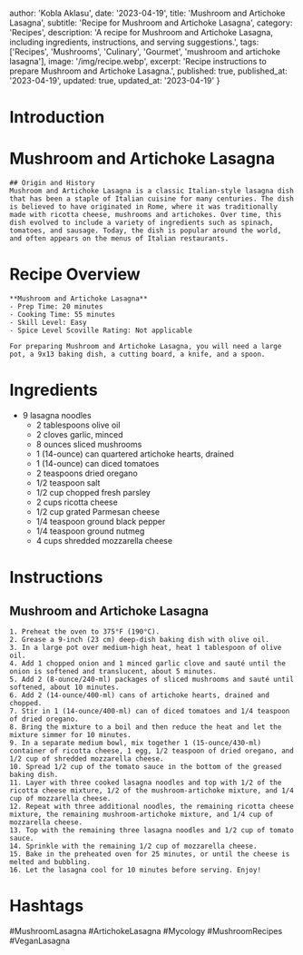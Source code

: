 
  author: 'Kobla Aklasu',
  date: '2023-04-19',
  title: 'Mushroom and Artichoke Lasagna',
  subtitle: 'Recipe for Mushroom and Artichoke Lasagna',
  category: 'Recipes',
  description: 'A recipe for Mushroom and Artichoke Lasagna, including ingredients, instructions, and serving suggestions.',
  tags: ['Recipes', 'Mushrooms', 'Culinary', 'Gourmet', 'mushroom and artichoke lasagna'],
  image: '/img/recipe.webp',
  excerpt: 'Recipe instructions to prepare Mushroom and Artichoke Lasagna.',
  published: true,
  published_at: '2023-04-19',
  updated: true,
  updated_at: '2023-04-19'
}


  # Introduction

# Mushroom and Artichoke Lasagna
    
    ## Origin and History
    Mushroom and Artichoke Lasagna is a classic Italian-style lasagna dish that has been a staple of Italian cuisine for many centuries. The dish is believed to have originated in Rome, where it was traditionally made with ricotta cheese, mushrooms and artichokes. Over time, this dish evolved to include a variety of ingredients such as spinach, tomatoes, and sausage. Today, the dish is popular around the world, and often appears on the menus of Italian restaurants.

# Recipe Overview

    **Mushroom and Artichoke Lasagna**
    - Prep Time: 20 minutes
    - Cooking Time: 55 minutes
    - Skill Level: Easy
    - Spice Level Scoville Rating: Not applicable
    
    For preparing Mushroom and Artichoke Lasagna, you will need a large pot, a 9x13 baking dish, a cutting board, a knife, and a spoon.

# Ingredients

- 9 lasagna noodles
    - 2 tablespoons olive oil
    - 2 cloves garlic, minced
    - 8 ounces sliced mushrooms
    - 1 (14-ounce) can quartered artichoke hearts, drained
    - 1 (14-ounce) can diced tomatoes
    - 2 teaspoons dried oregano
    - 1/2 teaspoon salt
    - 1/2 cup chopped fresh parsley
    - 2 cups ricotta cheese
    - 1/2 cup grated Parmesan cheese
    - 1/4 teaspoon ground black pepper
    - 1/4 teaspoon ground nutmeg
    - 4 cups shredded mozzarella cheese

# Instructions

## Mushroom and Artichoke Lasagna 
    
    1. Preheat the oven to 375°F (190°C).
    2. Grease a 9-inch (23 cm) deep-dish baking dish with olive oil.
    3. In a large pot over medium-high heat, heat 1 tablespoon of olive oil.
    4. Add 1 chopped onion and 1 minced garlic clove and sauté until the onion is softened and translucent, about 5 minutes.
    5. Add 2 (8-ounce/240-ml) packages of sliced mushrooms and sauté until softened, about 10 minutes.
    6. Add 2 (14-ounce/400-ml) cans of artichoke hearts, drained and chopped.
    7. Stir in 1 (14-ounce/400-ml) can of diced tomatoes and 1/4 teaspoon of dried oregano.
    8. Bring the mixture to a boil and then reduce the heat and let the mixture simmer for 10 minutes.
    9. In a separate medium bowl, mix together 1 (15-ounce/430-ml) container of ricotta cheese, 1 egg, 1/2 teaspoon of dried oregano, and 1/2 cup of shredded mozzarella cheese.
    10. Spread 1/2 cup of the tomato sauce in the bottom of the greased baking dish.
    11. Layer with three cooked lasagna noodles and top with 1/2 of the ricotta cheese mixture, 1/2 of the mushroom-artichoke mixture, and 1/4 cup of mozzarella cheese.
    12. Repeat with three additional noodles, the remaining ricotta cheese mixture, the remaining mushroom-artichoke mixture, and 1/4 cup of mozzarella cheese.
    13. Top with the remaining three lasagna noodles and 1/2 cup of tomato sauce.
    14. Sprinkle with the remaining 1/2 cup of mozzarella cheese.
    15. Bake in the preheated oven for 25 minutes, or until the cheese is melted and bubbling. 
    16. Let the lasagna cool for 10 minutes before serving. Enjoy!

# Hashtags

#MushroomLasagna #ArtichokeLasagna #Mycology #MushroomRecipes #VeganLasagna



